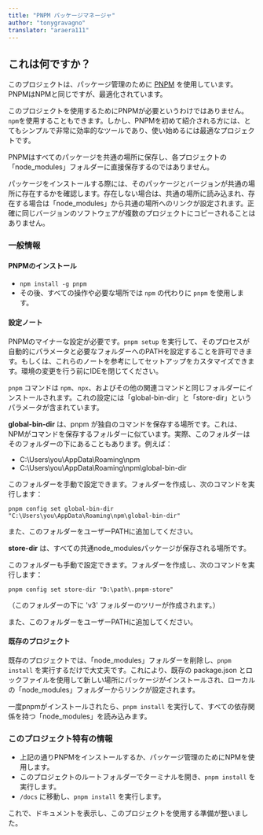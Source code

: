 ```yaml
---
title: "PNPM パッケージマネージャ"
author: "tonygravagno"
translator: "araera111"
---
```


## これは何ですか？

このプロジェクトは、パッケージ管理のために [PNPM](https://github.com/pnpm/pnpm) を使用しています。PNPMはNPMと同じですが、最適化されています。

このプロジェクトを使用するためにPNPMが必要というわけではありません。`npm`を使用することもできます。しかし、PNPMを初めて紹介される方には、とてもシンプルで非常に効率的なツールであり、使い始めるには最適なプロジェクトです。

PNPMはすべてのパッケージを共通の場所に保存し、各プロジェクトの「node_modules」フォルダーに直接保存するのではありません。

パッケージをインストールする際には、そのパッケージとバージョンが共通の場所に存在するかを確認します。存在しない場合は、共通の場所に読み込まれ、存在する場合は「node_modules」から共通の場所へのリンクが設定されます。正確に同じバージョンのソフトウェアが複数のプロジェクトにコピーされることはありません。

### 一般情報

#### PNPMのインストール

- `npm install -g pnpm`
- その後、すべての操作や必要な場所では `npm` の代わりに `pnpm` を使用します。

#### 設定ノート

PNPMのマイナーな設定が必要です。`pnpm setup` を実行して、そのプロセスが自動的にパラメータと必要なフォルダーへのPATHを設定することを許可できます。もしくは、これらのノートを参考にしてセットアップをカスタマイズできます。環境の変更を行う前にIDEを閉じてください。

`pnpm` コマンドは `npm`、`npx`、およびその他の関連コマンドと同じフォルダーにインストールされます。これの設定には「global-bin-dir」と「store-dir」というパラメータが含まれています。

**global-bin-dir** は、pnpm が独自のコマンドを保存する場所です。これは、NPMがコマンドを保存するフォルダーに似ています。実際、このフォルダーはそのフォルダーの下にあることもあります。例えば：

- C:\Users\you\AppData\Roaming\npm
- C:\Users\you\AppData\Roaming\npm\global-bin-dir

このフォルダーを手動で設定できます。フォルダーを作成し、次のコマンドを実行します：

`pnpm config set global-bin-dir "C:\Users\you\AppData\Roaming\npm\global-bin-dir"`

また、このフォルダーをユーザーPATHに追加してください。

**store-dir** は、すべての共通node_modulesパッケージが保存される場所です。

このフォルダーも手動で設定できます。フォルダーを作成し、次のコマンドを実行します：

`pnpm config set store-dir "D:\path\.pnpm-store"`

（このフォルダーの下に 'v3' フォルダーのツリーが作成されます。）

また、このフォルダーをユーザーPATHに追加してください。

#### 既存のプロジェクト

既存のプロジェクトでは、「node_modules」フォルダーを削除し、`pnpm install` を実行するだけで大丈夫です。これにより、既存の package.json とロックファイルを使用して新しい場所にパッケージがインストールされ、ローカルの「node_modules」フォルダーからリンクが設定されます。

一度pnpmがインストールされたら、`pnpm install` を実行して、すべての依存関係を持つ「node_modules」を読み込みます。

### このプロジェクト特有の情報

- 上記の通りPNPMをインストールするか、パッケージ管理のためにNPMを使用します。
- このプロジェクトのルートフォルダーでターミナルを開き、`pnpm install` を実行します。
- `/docs` に移動し、`pnpm install` を実行します。

これで、ドキュメントを表示し、このプロジェクトを使用する準備が整いました。

